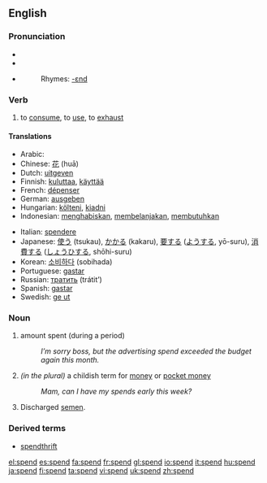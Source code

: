 ==English==

===Pronunciation===
*{{SAMPA|/spEnd/}}
*{{IPA|/spεnd/}}
*{{audio|en-us-spend.ogg|Audio (US)}}
*:Rhymes: [[Rhymes:English:-ɛnd|-ɛnd]]

===Verb===
{{en-verb|spends|spending|spent}}
# to [[consume]], to [[use]], to [[exhaust]]

====Translations====
{{top}}
*Arabic: {{ARchar|[[صرف]]}} {{Unicode|(ʂárafa)}}
*Chinese: [[花]] (huā)
*Dutch: [[uitgeven]]
*Finnish: [[kuluttaa]], [[käyttää]]
*French: [[dépenser]]
*German: [[ausgeben]]
*Hungarian: [[költeni]], [[kiadni]]
*Indonesian: [[habis|menghabiskan]], [[belanja|membelanjakan]], [[butuh|membutuhkan]]
{{mid}}
*Italian: [[spendere]]
*Japanese: [[使う]] (tsukau), [[かかる]] (kakaru), [[要]]する ([[よう]]する, yō-suru), [[消費]]する ([[しょうひ]]する, shōhi-suru)
*Korean: [[소비하다]] (sobihada)
*Portuguese: [[gastar]]
*Russian: [[тратить]] (trátit’)
*Spanish: [[gastar]]
*Swedish: [[ge ut]]
{{bottom}}

===Noun===
{{en-noun}}

# amount spent (during a period)
#:''I’m sorry boss, but the advertising spend exceeded the budget again this month.''
# ''(in the plural)'' a childish term for [[money]] or [[pocket money]]
#:''Mam, can I have my spends early this week?''
# Discharged [[semen]].

===Derived terms===
*[[spendthrift]]


[[el:spend]]
[[es:spend]]
[[fa:spend]]
[[fr:spend]]
[[gl:spend]]
[[io:spend]]
[[it:spend]]
[[hu:spend]]
[[ja:spend]]
[[fi:spend]]
[[ta:spend]]
[[vi:spend]]
[[uk:spend]]
[[zh:spend]]